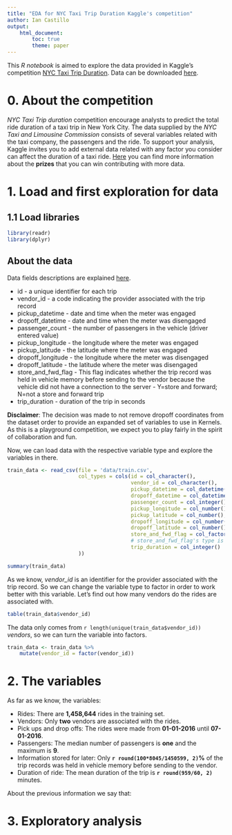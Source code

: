 ```yaml
---
title: "EDA for NYC Taxi Trip Duration Kaggle's competition"
author: Ian Castillo
output: 
    html_document:
        toc: true
        theme: paper
---
```


This _R notebook_ is aimed to explore the data provided in Kaggle's competition [NYC Taxi Trip Duration](https://www.kaggle.com/c/nyc-taxi-trip-duration). Data can be downloaded [here](https://www.kaggle.com/c/nyc-taxi-trip-duration/data).

# 0. About the competition
_NYC Taxi Trip duration_ competition encourage analysts to predict the total ride duration of a taxi trip in New York City. The data supplied by the _NYC Taxi and Limousine Commission_ consists of several variables related with the taxi company, the passengers and the ride. To support your analysis, Kaggle invites you to add external data related with any factor you consider can affect the duration of a taxi ride. [Here](https://www.kaggle.com/c/nyc-taxi-trip-duration#Prizes) you can find more information about the **prizes** that you can win contributing with more data.

# 1. Load and first exploration for data
## 1.1 Load libraries
```r
library(readr)
library(dplyr)
```

## About the data
Data fields descriptions are explained [here](https://www.kaggle.com/c/nyc-taxi-trip-duration/data).

* id - a unique identifier for each trip
* vendor_id - a code indicating the provider associated with the trip record
* pickup_datetime - date and time when the meter was engaged
* dropoff_datetime - date and time when the meter was disengaged
* passenger_count - the number of passengers in the vehicle (driver entered value)
* pickup_longitude - the longitude where the meter was engaged
* pickup_latitude - the latitude where the meter was engaged
* dropoff_longitude - the longitude where the meter was disengaged
* dropoff_latitude - the latitude where the meter was disengaged
* store_and_fwd_flag - This flag indicates whether the trip record was held in vehicle memory before sending to the vendor because the vehicle did not have a connection to the server - Y=store and forward; N=not a store and forward trip
* trip_duration - duration of the trip in seconds

**Disclaimer**: The decision was made to not remove dropoff coordinates from the dataset order to provide an expanded set of variables to use in Kernels. As this is a playground competition, we expect you to play fairly in the spirit of collaboration and fun.

Now, we can load data with the respective variable type and explore the variables in there.

```r
train_data <- read_csv(file = 'data/train.csv', 
                       col_types = cols(id = col_character(), 
                                        vendor_id = col_character(), 
                                        pickup_datetime = col_datetime(), 
                                        dropoff_datetime = col_datetime(), 
                                        passenger_count = col_integer(), 
                                        pickup_longitude = col_number(), 
                                        pickup_latitude = col_number(), 
                                        dropoff_longitude = col_number(), 
                                        dropoff_latitude = col_number(), 
                                        store_and_fwd_flag = col_factor(levels = c('Y', 'N')),
                                        # store_and_fwd_flag's type is known by description
                                        trip_duration = col_integer()
                       ))
```

```r
summary(train_data)
```

As we know, *vendor_id* is an identifier for the provider associated with the trip record. So we can change the variable type to factor in order to work better with this variable. Let's find out how many vendors do the rides are associated with.

```r
table(train_data$vendor_id)
```

The data only comes from `r length(unique(train_data$vendor_id))` *vendors*, so we can turn the variable into factors.

```r
train_data <- train_data %>%
    mutate(vendor_id = factor(vendor_id))
```

# 2. The variables
As far as we know, the variables:

* Rides: There are **1,458,644** rides in the training set.
* Vendors: Only **two** vendors are associated with the rides.
* Pick ups and drop offs: The rides were made from **01-01-2016** until **07-01-2016**.
* Passengers: The median number of passengers is **one** and the maximum is **9**.
* Information stored for later: Only **`r round(100*8045/1450599, 2)`%** of the trip records was held in vehicle memory before sending to the vendor.
* Duration of ride: The mean duration of the trip is **`r round(959/60, 2)`** minutes.

About the previous information we say that:


# 3. Exploratory analysis


